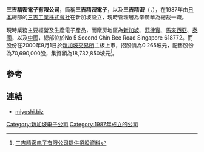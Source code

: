 '''三吉精密電子有限公司'''，簡稱'''三吉精密電子'''，以及'''三吉精密'''（'''{{lang-en|Miyoshi Precision Limited}}'''，{{sgx|M03}}），在1987年由[[日本|日本]]總部的[[三吉工業株式會社|三吉工業株式會社]]在新加坡設立，現時管理層為辛廣華為總裁一職。

現時業務主要經營及生產電子產品，而廠房地區為[[新加坡|新加坡]]、[[菲律賓|菲律賓]]、[[馬來西亞|馬來西亞]]、[[泰國|泰國]]，以及[[中國|中國]]，總部位於No 5 Second Chin Bee Road
Singapore 618772。而股份在2000年9月1日於[[新加坡交易所|新加坡交易所]]主板上市，招股價為0.265坡元，配售股份為70,690,000股，集資額為18,732,850坡元<ref>[http://info.sgx.com/webipo.nsf/IPOAttachmentsName/MIYOSHI%20PRECISION%20LIMITED/$File/Miyoshi.PDF 三吉精密电子有限公司提供招股資料]{{dead link|date=2018年5月 |bot=InternetArchiveBot |fix-attempted=yes }}</ref>。

==參考==
{{reflist}}

==連結==
*[http://www.miyoshi.biz miyoshi.biz]{{Wayback|url=http://www.miyoshi.biz/ |date=20200219184144 }}

[[Category:新加坡电子公司|Category:新加坡电子公司]]
[[Category:1987年成立的公司|Category:1987年成立的公司]]